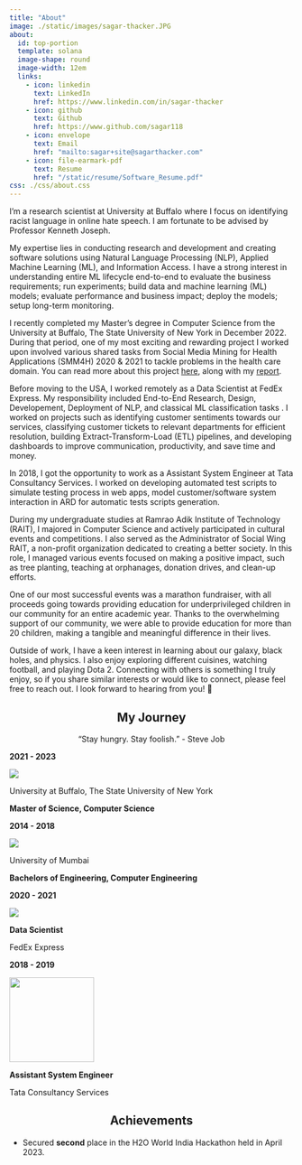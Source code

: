 ```yaml
---
title: "About"
image: ./static/images/sagar-thacker.JPG
about:
  id: top-portion
  template: solana
  image-shape: round
  image-width: 12em
  links:
    - icon: linkedin
      text: LinkedIn
      href: https://www.linkedin.com/in/sagar-thacker
    - icon: github
      text: Github
      href: https://www.github.com/sagar118
    - icon: envelope
      text: Email
      href: "mailto:sagar+site@sagarthacker.com"
    - icon: file-earmark-pdf
      text: Resume
      href: "/static/resume/Software_Resume.pdf"
css: ./css/about.css
---
```


:::{#top-portion}
:::

I'm a research scientist at University at Buffalo where I focus on identifying racist language in online hate speech. I am fortunate to be advised by Professor Kenneth Joseph.

My expertise lies in conducting research and development and creating software solutions using Natural Language Processing (NLP), Applied Machine Learning (ML), and Information Access. I have a strong interest in understanding entire ML lifecycle end-to-end to evaluate the business requirements; run experiments; build data and machine learning (ML) models; evaluate performance and business impact; deploy the models; setup long-term monitoring.

I recently completed my Master's degree in Computer Science from the University at Buffalo, The State University of New York in December 2022. During that period, one of my most exciting and rewarding project I worked upon involved various shared tasks from Social Media Mining for Health Applications (SMM4H) 2020 & 2021 to tackle problems in the health care domain. You can read more about this project [here](https://github.com/sagar118/NLP-SMM4H-2020-21), along with my [report](https://github.com/sagar118/NLP-SMM4H-2020-21/blob/main/report.pdf).

Before moving to the USA, I worked remotely as a Data Scientist at FedEx Express. My responsibility included End-to-End Research, Design, Developement, Deployment of NLP, and classical ML classification tasks . I worked on projects such as identifying customer sentiments towards our services, classifying customer tickets to relevant departments for efficient resolution, building Extract-Transform-Load (ETL) pipelines, and developing dashboards to improve communication, productivity, and save time and money.

In 2018, I got the opportunity to work as a Assistant System Engineer at Tata Consultancy Services. I worked on developing automated test scripts to simulate testing process in web apps, model customer/software system interaction in ARD for automatic tests scripts generation.

During my undergraduate studies at Ramrao Adik Institute of Technology (RAIT), I majored in Computer Science and actively participated in cultural events and competitions. I also served as the Administrator of Social Wing RAIT, a non-profit organization dedicated to creating a better society. In this role, I managed various events focused on making a positive impact, such as tree planting, teaching at orphanages, donation drives, and clean-up efforts. 

One of our most successful events was a marathon fundraiser, with all proceeds going towards providing education for underprivileged children in our community for an entire academic year. Thanks to the overwhelming support of our community, we were able to provide education for more than 20 children, making a tangible and meaningful difference in their lives.

Outside of work, I have a keen interest in learning about our galaxy, black holes, and physics. I also enjoy exploring different cuisines, watching football, and playing Dota 2. Connecting with others is something I truly enjoy, so if you share similar interests or would like to connect, please feel free to reach out. I look forward to hearing from you! 🙌

<h2 style="text-align:center">My Journey</h2>
<p style="text-align:center">"Stay hungry. Stay foolish." - Steve Job<p>

:::{.column-body}
:::{layout="[[50,0,50]]"}

<div>

<div class='boxed'>
  <p><b>2021 - 2023</b></p>
  
  <div class="wrapper">
  <img src="./static/images/university-at-buffalo-logo.png" id="logo" />
  
  <div class="text">
  <p class="name">University at Buffalo, The State University of New York</p>
  <p class="name"><b>Master of Science, Computer Science</b></p>
  </div>
  
  </div>
  

</div>

<div class='boxed'>
  <p>
    <b>2014 - 2018</b>
  </p>
  
  <div class="wrapper">
  <img src="./static/images/university-of-mumbai-logo.png" id="logo" />

  <div class="text">
  <p class="name">University of Mumbai</p>
  <p class="name"><b>Bachelors of Engineering, Computer Engineering</b></p>
  </div>

  </div>
  
</div>

</div>

<div>
</div>

<div>

<div class='boxed'>
  <p>
    <b>2020 - 2021</b>
  </p>
  
  <div class="wrapper">
  <img src="./static/images/fedex-express.png" id="logo" />

  <div class="text">
  <p class="name"><b>Data Scientist</b></p>
  <p class="name">FedEx Express</p>
  </div>

  </div>
  
</div>

<div class='boxed'>
  <p>
    <b>2018 - 2019</b>
  </p>
  
  <div class="wrapper">
  <img src="./static/images/tata-conultancy-services-logo.png" style="width:150px;" id="logo" />

  <div class="text">
  <p class="name"><b>Assistant System Engineer</b></p>
  <p class="name">Tata Consultancy Services</p>
  </div>

  </div>
  
</div>

</div>

:::
:::

<h2 style="text-align:center">Achievements</h2>
<ul>
  <li>Secured <b>second</b> place in the H2O World India Hackathon held in April 2023.</li>
</ul>
  